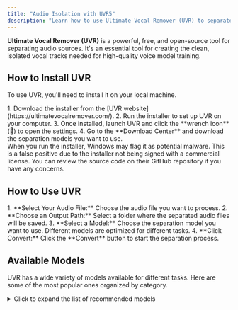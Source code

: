 ```yaml
---
title: "Audio Isolation with UVR5"
description: "Learn how to use Ultimate Vocal Remover (UVR) to separate audio sources and create clean datasets."
---
```



**Ultimate Vocal Remover (UVR)** is a powerful, free, and open-source tool for separating audio sources. It's an essential tool for creating the clean, isolated vocal tracks needed for high-quality voice model training.

## How to Install UVR

To use UVR, you'll need to install it on your local machine.

<Steps>
1.  Download the installer from the [UVR website](https://ultimatevocalremover.com/).
2.  Run the installer to set up UVR on your computer.
3.  Once installed, launch UVR and click the **wrench icon** (🔧) to open the settings.
4.  Go to the **Download Center** and download the separation models you want to use.
</Steps>

<Aside type="note">
  When you run the installer, Windows may flag it as potential malware. This is a false positive due to the installer not being signed with a commercial license. You can review the source code on their GitHub repository if you have any concerns.
</Aside>

## How to Use UVR

<Steps>
1.  **Select Your Audio File:** Choose the audio file you want to process.
2.  **Choose an Output Path:** Select a folder where the separated audio files will be saved.
3.  **Select a Model:** Choose the separation model you want to use. Different models are optimized for different tasks.
4.  **Click Convert:** Click the **Convert** button to start the separation process.
</Steps>

## Available Models

UVR has a wide variety of models available for different tasks. Here are some of the most popular ones organized by category.

<details>
<summary>Click to expand the list of recommended models</summary>

### RoFormer Models
These models are currently the best-performing models for most tasks.

| Model Name | Best For | Description | Download Link |
|------------|----------|-------------|---------------|
| BS-Roformer-Viperx-1297 | Vocals & Instrumentals | The best all-around model for separating vocals and instrumentals | Built-in |
| Kim Mel Roformer | Vocals & Instrumentals | Another excellent model for separating vocals and instrumentals | [Download](https://huggingface.co/shiromiya/audio-separation-models/tree/main/Kim-MelRoformer) |
| Aufr33 and Viperx Mel Roformer Karaoke | Main vs. Backing Vocals | The best model for separating main vocals from backing vocals | [Download](https://huggingface.co/shiromiya/audio-separation-models/tree/main/mel_band_roformer_karaoke_aufr33_viperx) |
| anvuew Mel Roformer dereverb | Reverb Removal | The best model for removing stereo reverb from audio | [Download](https://huggingface.co/anvuew/dereverb_mel_band_roformer/tree/main) |
| Aufr33 Mel Roformer Denoise | Noise Removal | The best model for removing background noise from audio | [Download](https://huggingface.co/jarredou/aufr33_MelBand_Denoise/tree/main) |

### MDX-Net Models
A prize-winning model framework that is great for a variety of tasks.

| Model Name | Best For | Description | Download Link |
|------------|----------|-------------|---------------|
| MDX23C-InstVoc HQ | Multiple Tasks | A set of models that work together to deliver high-quality results | Built-in |
| UVR-MDX-NET Voc FT | Vocals | A model focused specifically on separating vocals | Built-in |
| UVR-MDX-NET Crowd HQ 1 | Background Vocals | Separates background vocals from main vocals | Built-in |

### VR Arch Models
A location-guided model that delivers great results in most tasks.

| Model Name | Best For | Description | Download Link |
|------------|----------|-------------|---------------|
| UVR-DeEcho-DeReverb | Reverb & Echo | Separates reverb and echo from audio | Built-in |
| 5_Hp-Karaoke-UVR | Background Vocals | Another excellent model for separating background vocals | Built-in |
| UVR-DeNoise | Noise Removal | Removes noise and some artifacts from audio | Built-in |

### Demucs Models
An all-in-one model capable of separating audio into 4 to 6 stems.

| Model Name | Best For | Description | Download Link |
|------------|----------|-------------|---------------|
| htdemucs_ft | General Purpose | Slower processing but better results than the standard `htdemucs` model | Built-in |
| htdemucs_6s | Instrument Separation | Capable of separating guitar and piano stems in addition to vocals and drums | Built-in |

</details>
